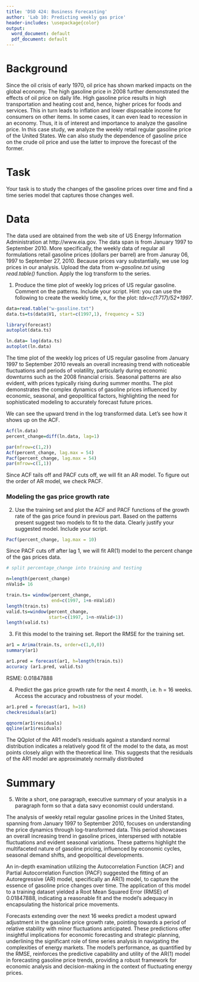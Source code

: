 ```yaml
---
title: 'DSO 424: Business Forecasting'
author: 'Lab 10: Predicting weekly gas price'
header-includes: \usepackage{color}
output:
  word_document: default
  pdf_document: default
---
```


# Background

Since the oil crisis of early 1970, oil price has shown marked impacts on the global economy. The high gasoline price in 2008 further demonstrated the effects of oil price on daily life. High gasoline price results in high transportation and heating cost and, hence, higher prices for foods and services. This in turn leads to inflation and lower disposable income for consumers on other items. In some cases, it can even lead to recession in an economy. Thus, it is of interest and importance to analyze the gasoline price. In this case study, we analyze the weekly retail regular gasoline price of the United States. We can also study the dependence of gasoline price on the crude oil price and use the latter to improve the forecast of the former. 

# Task

Your task is to study the changes of the gasoline prices over time and find a time series model that captures those changes well.

# Data

The data used are obtained from the web site of US Energy Information Administration at http://www.eia.gov. The data span is from January 1997 to September 2010. More specifically, the weekly data of regular all formulations retail gasoline prices (dollars per barrel) are from Januray 06, 1997 to September 27, 2010. Because prices vary substantially, we use log prices in our analysis.
Upload the data from _w-gasoline.txt_ using _read.table()_ function. Apply the log transform to the series.


(@) Produce the time plot of weekly log prices of US regular gasoline. Comment on the patterns. Include your script. Hint: you can use the following to create the weekly time, x, for the plot: _tdx=c(1:717)/52+1997_.
```r
data=read.table("w-gasoline.txt")
data.ts=ts(data$V1, start=c(1997,1), frequency = 52)

library(forecast)
autoplot(data.ts)

ln.data= log(data.ts)
autoplot(ln.data)
```
The time plot of the weekly log prices of US regular gasoline from January 1997 to September 2010 reveals an overall increasing trend with noticeable fluctuations and periods of volatility, particularly during economic downturns such as the 2008 financial crisis. Seasonal patterns are also evident, with prices typically rising during summer months. The plot demonstrates the complex dynamics of gasoline prices influenced by economic, seasonal, and geopolitical factors, highlighting the need for sophisticated modeling to accurately forecast future prices. 

We can see the upward trend in the log transformed data. Let's see how it shows up on the ACF.

```r
Acf(ln.data)
percent_change=diff(ln.data, lag=1)

par(mfrow=c(1,2))
Acf(percent_change, lag.max = 54)
Pacf(percent_change, lag.max = 54)
par(mfrow=c(1,1))
```
Since ACF tails off and PACF cuts off, we will fit an AR model.
To figure out the order of AR model, we check PACF.

### Modeling the gas price growth rate

(@) Use the training set and plot the ACF and PACF functions of the growth rate of the gas price found in previous part. Based on the patterns present suggest two models to fit to the data. Clearly justify your suggested model. Include your script.
```r
Pacf(percent_change, lag.max = 10)
```
Since PACF cuts off after lag 1, we will fit AR(1) model to the percent change of the gas prices data.
```r
# split percentage_change into training and testing

n=length(percent_change)
nValid= 16

train.ts= window(percent_change, 
                 end=c(1997, 1+n-nValid))
length(train.ts)
valid.ts=window(percent_change, 
                start=c(1997, 1+n-nValid+1))
length(valid.ts)
```

(@) Fit this model to the training set. Report the RMSE for the training set.
```r
ar1 = Arima(train.ts, order=c(1,0,0))
summary(ar1)

ar1.pred = forecast(ar1, h=length(train.ts))
accuracy (ar1.pred, valid.ts)
```
RSME: 0.01847888

(@) Predict the gas price growth rate for the next 4 month, i.e. h = 16 weeks. Access the accuracy and robustness of your model.
```r
ar1.pred = forecast(ar1, h=16)
checkresiduals(ar1)

qqnorm(ar1$residuals)
qqline(ar1$residuals)
```

The QQplot of the AR1 model's residuals against a standard normal distribution indicates a relatively good fit of the model to the data, as most points closely align with the theoretical line. This suggests that the residuals of the AR1 model are approximately normally distributed

# Summary

(@) Write a short, one paragraph, executive summary of your analysis in a paragraph form so that a data savy economist could understand.

The analysis of weekly retail regular gasoline prices in the United States, spanning from January 1997 to September 2010, focuses on understanding the price dynamics through log-transformed data. This period showcases an overall increasing trend in gasoline prices, interspersed with notable fluctuations and evident seasonal variations. These patterns highlight the multifaceted nature of gasoline pricing, influenced by economic cycles, seasonal demand shifts, and geopolitical developments.

An in-depth examination utilizing the Autocorrelation Function (ACF) and Partial Autocorrelation Function (PACF) suggested the fitting of an Autoregressive (AR) model, specifically an AR(1) model, to capture the essence of gasoline price changes over time. The application of this model to a training dataset yielded a Root Mean Squared Error (RMSE) of 0.01847888, indicating a reasonable fit and the model's adequacy in encapsulating the historical price movements.

Forecasts extending over the next 16 weeks predict a modest upward adjustment in the gasoline price growth rate, pointing towards a period of relative stability with minor fluctuations anticipated. These predictions offer insightful implications for economic forecasting and strategic planning, underlining the significant role of time series analysis in navigating the complexities of energy markets. The model's performance, as quantified by the RMSE, reinforces the predictive capability and utility of the AR(1) model in forecasting gasoline price trends, providing a robust framework for economic analysis and decision-making in the context of fluctuating energy prices.